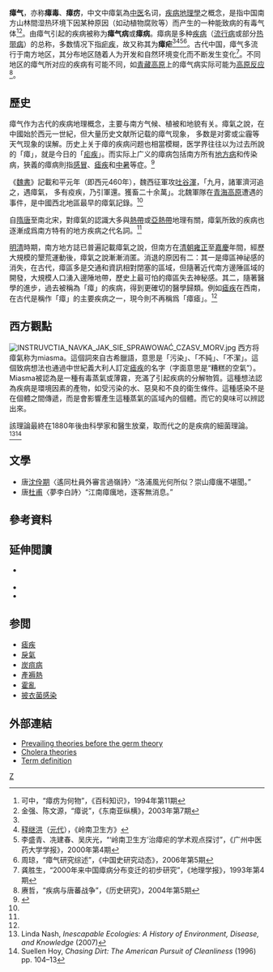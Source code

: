 '''瘴气'''，亦称'''瘴毒'''、'''瘴疠'''，中文中瘴氣為[[中医|中医]]名词，[[疾病地理學|疾病地理學]]之概念，是指中国南方山林間湿热环境下因某种原因（如动植物腐败等）而产生的一种能致病的有毒气体<ref name="可中">可中，“瘴疠为何物”，《百科知识》，1994年第11期</ref><ref>金强、陈文源，“瘴说”，《东南亚纵横》，2003年第7期</ref>。由瘴气引起的疾病被称为'''瘴气病'''或'''瘴病'''。瘴病是多种[[疾病|疾病]]（[[流行病|流行病]]或部分[[热带病|热带病]]）的总称，多数情况下指[[疟疾|疟疾]]，故又称其为'''瘴疟'''<ref name="可中"/><ref>[[释继洪|释继洪]]（[[元代|元代]]），《岭南卫生方》</ref><ref>李盛青、冼建春、吴庆光，“‘岭南卫生方’治瘴疟的学术观点探讨”，《广州中医药大学学报》，2000年第4期</ref><ref>周琼，“瘴气研究综述”，《中国史研究动态》，2006年第5期</ref>。古代中国，瘴气多流行于南方地区，其分布地区随着人为开发和自然环境变化而不断发生变化<ref>龚胜生，“2000年来中国瘴病分布变迁的初步研究”，《地理学报》，1993年第4期</ref>。不同地区的瘴气所对应的疾病有可能不同，如[[青藏高原|青藏高原]]上的瘴气病实际可能为[[高原反应|高原反应]]<ref>赓哲，“疾病与唐蕃战争”，《历史研究》，2004年第5期</ref>。

== 歷史 ==
瘴气作为古代的疾病地理概念，主要与南方气候、植被和地貌有关。瘴氣之說，在中國始於西元一世紀，但大量历史文献所记载的瘴气现象， 多数是对雾或尘霾等天气现象的误解。历史上关于瘴的疾病问题也相當模糊，医学界往往以为过去所說的「瘴」，就是今日的「[[疟疾|疟疾]]」。而实际上广义的瘴病包括南方所有[[地方病|地方病]]和传染病，狹義的瘴病則指[[感冒|感冒]]、[[瘧疾|瘧疾]]和[[中暑|中暑]]等症。<ref name=":0">{{Cite journal|title=中國歷史上的「瘴氣」考釋|author=牟重行、王彩萍|url=http://www.geo.ntnu.edu.tw/files/paper/227_5c168bf6.pdf|journal=師大地理研究報告|issue=38|doi=|others=|year=2003-5|volume=|page=13-29|pmid=|access-date=2018-08-30|archive-date=2020-08-21|archive-url=https://web.archive.org/web/20200821203921/http://www.geo.ntnu.edu.tw/files/paper/227_5c168bf6.pdf|dead-url=no}}</ref>

《[[魏書|魏書]]》記載和平元年（即西元460年），魏西征軍攻[[吐谷浑|吐谷渾]]，「九月，諸軍濟河追之，遇瘴氣， 多有疫疾，乃引軍還。獲畜二十余萬」。北魏軍隊在[[青藏高原|青海高原]]遭遇的事件，是中國西北地區最早的瘴氣記錄。<ref name=":0" />

自[[隋朝|隋]][[唐朝|唐]]至南北宋，對瘴氣的認識大多與[[热带|熱帶]]或[[亚热带|亞熱帶]]地理有關，瘴氣所致的疾病也逐漸成爲南方特有的地方疾病之代名詞。<ref name=":0" />

[[明朝|明]][[清朝|清]]時期，南方地方誌已普遍記載瘴氣之說，但南方在[[清朝|清朝]][[雍正帝|雍正]]至[[嘉慶|嘉慶]]年間，經歷大規模的墾荒運動後，瘴氣之說漸漸消匿。消退的原因有二：其一是瘴區神祕感的消失，在古代，瘴區多是交通和資訊相對閉塞的區域，但隨著近代南方邊陲區域的開發，大規模人口湧入邊陲地帶，歷史上最可怕的瘴區失去神秘感。其二，隨著醫學的進步，過去被稱為「瘴」的疾病，得到更確切的醫學歸類。例如[[瘧疾|瘧疾]]在西南，在古代是稱作「瘴」的主要疾病之一，現今則不再稱爲「瘴瘧」。<ref name=":0" />

==西方觀點==
[[File:INSTRUVCTIA_NAVKA_JAK_SIE_SPRAWOWAĆ_CZASV_MORV.jpg|thumb]]
西方将瘴氣称为miasma。這個詞來自古希臘語，意思是「污染」、「不純」、「不潔」。這個致病想法也通過中世紀義大利人訂定[[瘧疾|瘧疾]]的名字（字面意思是“糟糕的空氣”）。Miasma被認為是一種有毒蒸氣或薄霧，充滿了引起疾病的分解物質。這種想法認為疾病是環境因素的產物，如受污染的水、惡臭和不良的衛生條件。這種感染不是在個體之間傳遞，而是會影響產生這種蒸氣的區域內的個體。而它的臭味可以辨認出來。

該理論最終在1880年後由科學家和醫生放棄，取而代之的是疾病的細菌理論。<ref>Linda Nash, ''Inescapable Ecologies: A History of Environment, Disease, and Knowledge'' (2007)</ref><ref>Suellen Hoy, ''Chasing Dirt: The American Pursuit of Cleanliness'' (1996) pp. 104–13</ref>

== 文學 ==
* 唐[[沈佺期|沈佺期]]〈遙同杜員外審言過嶺詩〉“洛浦風光何所似？崇山瘴癘不堪聞。”
* 唐[[杜甫|杜甫]]〈夢李白詩〉“江南瘴癘地，逐客無消息。”

== 參考資料 ==
{{reflist|2}}

==延伸閲讀==
{{refbegin|2}}
* {{cite journal|last1=Beasley|first1=Brett|title=Bad Air: Pollution, Sin, and Science Fiction in William Delisle Hay's The Doom of the Great City (1880)|journal=[[The_Public_Domain_Review|The Public Domain Review]]|date=2015-09-30|volume=5|issue=18|url=http://publicdomainreview.org/2015/09/30/bad-air-pollution-sin-and-science-fiction/|access-date=2021-08-07|archive-date=2018-10-21|archive-url=https://web.archive.org/web/20181021040502/https://publicdomainreview.org/2015/09/30/bad-air-pollution-sin-and-science-fiction/|dead-url=no}} {{open access}}
* {{cite journal |last=Sterner |first=Carl S. |year=2007 |title=A Brief History of Miasmic Theory |journal=Bulletin of the History of Medicine |volume=22 |issue=1948 |pages=747 |url=http://www.carlsterner.com/research/files/History_of_Miasmic_Theory_2007.pdf |access-date=2021-08-07 |archive-date=2021-09-17 |archive-url=https://web.archive.org/web/20210917142616/http://www.carlsterner.com/research/files/History_of_Miasmic_Theory_2007.pdf |dead-url=no }}
* {{cite book |last=Thorsheim |first=Peter |title=Inventing Pollution: Coal, Smoke, and Culture in Britain since 1800 |url=https://archive.org/details/inventingpolluti0000thor |publisher=Ohio University Press |year=2006 |isbn=978-0-8214-1681-5 }}
{{refend}}

== 参閲 ==
{{div col|2}}
* [[瘧疾|瘧疾]]
* [[戾氣|戾氣]]
* [[炭疽病|炭疽病]]
* [[產褥熱|產褥熱]]
* [[霍亂|霍亂]]
* [[披衣菌感染|披衣菌感染]]
{{div col end}}

==外部連結==
* [http://www.ph.ucla.edu/epi/snow/1859map/cholera_prevailingtheories_a2.html Prevailing theories before the germ theory] {{Wayback|url=http://www.ph.ucla.edu/epi/snow/1859map/cholera_prevailingtheories_a2.html |date=20170117060701 }}
* [http://www.ph.ucla.edu/epi/snow/choleratheories.html Cholera theories] {{Wayback|url=http://www.ph.ucla.edu/epi/snow/choleratheories.html |date=20170630175957 }}
* [http://www.medterms.com/script/main/art.asp?articlekey=19304 Term definition] {{Wayback|url=http://www.medterms.com/script/main/art.asp?articlekey=19304 |date=20140713210210 }}

{{tsl|ten|template:Superstitions|state=collapsed}}

[[Category:中醫理論|Z]]